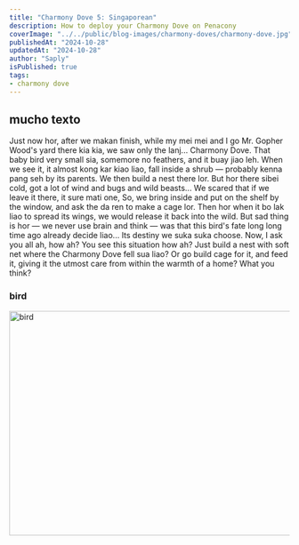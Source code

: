```yaml
---
title: "Charmony Dove 5: Singaporean"
description: How to deploy your Charmony Dove on Penacony
coverImage: "../../public/blog-images/charmony-doves/charmony-dove.jpg"
publishedAt: "2024-10-28"
updatedAt: "2024-10-28"
author: "Saply"
isPublished: true
tags: 
- charmony dove
---
```


## mucho texto
Just now hor, after we makan finish, while my mei mei and I go Mr. Gopher Wood's yard there kia kia, we saw only the lanj... Charmony Dove. That baby bird very small sia, somemore no feathers, and it buay jiao leh. When we see it, it almost kong kar kiao liao, fall inside a shrub — probably kenna pang seh by its parents. We then build a nest there lor. But hor there sibei cold, got a lot of wind and bugs and wild beasts... We scared that if we leave it there, it sure mati one, So, we bring inside and put on the shelf by the window, and ask the da ren to make a cage lor. Then hor when it bo lak liao to spread its wings, we would release it back into the wild. But sad thing is hor — we never use brain and think — was that this bird's fate long long time ago already decide liao... Its destiny we suka suka choose. Now, I ask you all ah, how ah? You see this situation how ah? Just build a nest with soft net where the Charmony Dove fell sua liao? Or go build cage for it, and feed it, giving it the utmost care from within the warmth of a home? What you think?

### bird
<Image
  src="/blog-images/charmony-doves/charmony-dove.jpg"
  width="1000"
  height="404"
  alt="bird"
  sizes="100vw"
/>